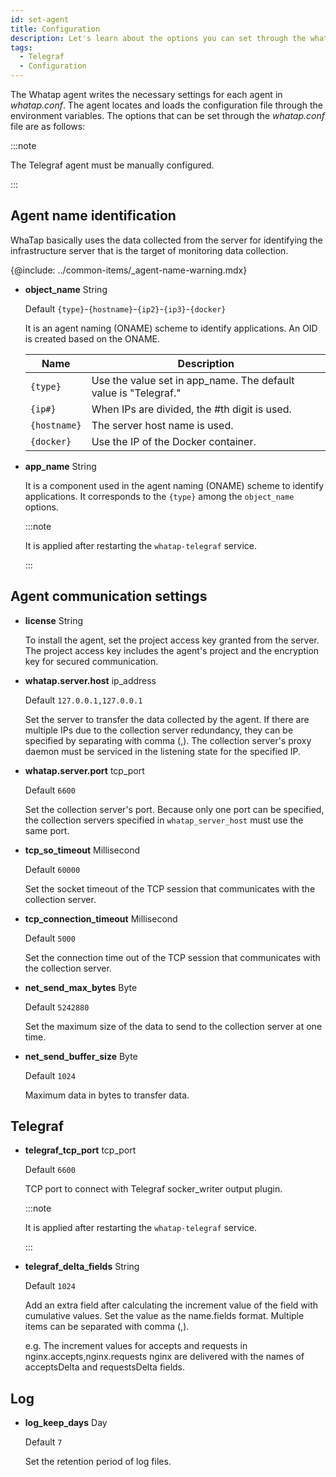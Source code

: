 ```yaml
---
id: set-agent
title: Configuration
description: Let's learn about the options you can set through the whatap.conf file in the Telegraf agent server.
tags:
  - Telegraf
  - Configuration
---
```


The Whatap agent writes the necessary settings for each agent in _whatap.conf_. The agent locates and loads the configuration file through the environment variables. The options that can be set through the _whatap.conf_ file are as follows:

:::note

The Telegraf agent must be manually configured.

:::

## Agent name identification

WhaTap basically uses the data collected from the server for identifying the infrastructure server that is the target of monitoring data collection. 

{@include: ../common-items/_agent-name-warning.mdx}

-   **object_name** <span class='type'>String</span>

    Default `{type}`-`{hostname}`-`{ip2}`-`{ip3}`-`{docker}`

    It is an agent naming (ONAME) scheme to identify applications. An OID is created based on the ONAME.

    | Name         | Description                                                        |
    | ------------ | ------------------------------------------------------------------ |
    | `{type}`     | Use the value set in app_name. The default value is "Telegraf."    |
    | `{ip#}`      | When IPs are divided, the #th digit is used.                       |
    | `{hostname}` | The server host name is used.                                      |
    | `{docker}`   | Use the IP of the Docker container.                                |

-   **app_name** <span class='type'>String</span>

    It is a component used in the agent naming (ONAME) scheme to identify applications. It corresponds to the `{type}` among the `object_name` options.

    :::note

    It is applied after restarting the `whatap-telegraf` service.

    :::

## Agent communication settings

-   **license** <span class='type'>String</span>

    To install the agent, set the project access key granted from the server. The project access key includes the agent's project and the encryption key for secured communication.

-   **whatap.server.host** <span class='type'>ip_address</span>

    Default `127.0.0.1,127.0.0.1`

    Set the server to transfer the data collected by the agent. If there are multiple IPs due to the collection server redundancy, they can be specified by separating with comma (,). The collection server's proxy daemon must be serviced in the listening state for the specified IP.

-   **whatap.server.port** <span class='type'>tcp_port</span>

    Default `6600`

    Set the collection server's port. Because only one port can be specified, the collection servers specified in `whatap_server_host` must use the same port.

-   **tcp_so_timeout** <span class='type'>Millisecond</span>

    Default `60000`

    Set the socket timeout of the TCP session that communicates with the collection server.

-   **tcp_connection_timeout** <span class='type'>Millisecond</span>

    Default `5000`

    Set the connection time out of the TCP session that communicates with the collection server.

-   **net_send_max_bytes** <span class='type'>Byte</span>

    Default `5242880`

    Set the maximum size of the data to send to the collection server at one time.

-   **net_send_buffer_size** <span class='type'>Byte</span>

    Default `1024`

    Maximum data in bytes to transfer data. 

## Telegraf

-   **telegraf_tcp_port** <span class='type'>tcp_port</span>

    Default `6600`

    TCP port to connect with Telegraf socker_writer output plugin.

    :::note

    It is applied after restarting the `whatap-telegraf` service.

    :::

-   **telegraf_delta_fields** <span class='type'>String</span>

    Default `1024`

    Add an extra field after calculating the increment value of the field with cumulative values. Set the value as the name.fields format. Multiple items can be separated with comma (,).

    e.g. The increment values for accepts and requests in nginx.accepts,nginx.requests nginx are delivered with the names of acceptsDelta and requestsDelta fields.

## Log

-   **log_keep_days** <span class='type'>Day</span>

    Default `7`

    Set the retention period of log files.
